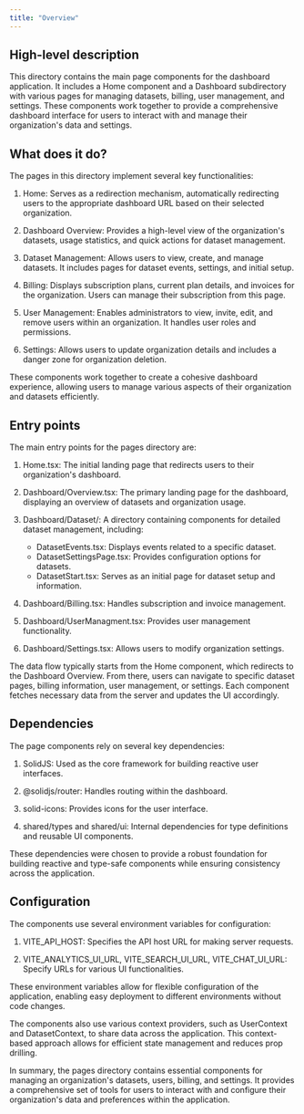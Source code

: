 ```yaml
---
title: "Overview"
---
```


## High-level description
This directory contains the main page components for the dashboard application. It includes a Home component and a Dashboard subdirectory with various pages for managing datasets, billing, user management, and settings. These components work together to provide a comprehensive dashboard interface for users to interact with and manage their organization's data and settings.

## What does it do?
The pages in this directory implement several key functionalities:

1. Home: Serves as a redirection mechanism, automatically redirecting users to the appropriate dashboard URL based on their selected organization.

2. Dashboard Overview: Provides a high-level view of the organization's datasets, usage statistics, and quick actions for dataset management.

3. Dataset Management: Allows users to view, create, and manage datasets. It includes pages for dataset events, settings, and initial setup.

4. Billing: Displays subscription plans, current plan details, and invoices for the organization. Users can manage their subscription from this page.

5. User Management: Enables administrators to view, invite, edit, and remove users within an organization. It handles user roles and permissions.

6. Settings: Allows users to update organization details and includes a danger zone for organization deletion.

These components work together to create a cohesive dashboard experience, allowing users to manage various aspects of their organization and datasets efficiently.

## Entry points
The main entry points for the pages directory are:

1. Home.tsx: The initial landing page that redirects users to their organization's dashboard.

2. Dashboard/Overview.tsx: The primary landing page for the dashboard, displaying an overview of datasets and organization usage.

3. Dashboard/Dataset/: A directory containing components for detailed dataset management, including:
   - DatasetEvents.tsx: Displays events related to a specific dataset.
   - DatasetSettingsPage.tsx: Provides configuration options for datasets.
   - DatasetStart.tsx: Serves as an initial page for dataset setup and information.

4. Dashboard/Billing.tsx: Handles subscription and invoice management.

5. Dashboard/UserManagment.tsx: Provides user management functionality.

6. Dashboard/Settings.tsx: Allows users to modify organization settings.

The data flow typically starts from the Home component, which redirects to the Dashboard Overview. From there, users can navigate to specific dataset pages, billing information, user management, or settings. Each component fetches necessary data from the server and updates the UI accordingly.

## Dependencies
The page components rely on several key dependencies:

1. SolidJS: Used as the core framework for building reactive user interfaces.

2. @solidjs/router: Handles routing within the dashboard.

3. solid-icons: Provides icons for the user interface.

4. shared/types and shared/ui: Internal dependencies for type definitions and reusable UI components.

These dependencies were chosen to provide a robust foundation for building reactive and type-safe components while ensuring consistency across the application.

## Configuration
The components use several environment variables for configuration:

1. VITE_API_HOST: Specifies the API host URL for making server requests.

2. VITE_ANALYTICS_UI_URL, VITE_SEARCH_UI_URL, VITE_CHAT_UI_URL: Specify URLs for various UI functionalities.

These environment variables allow for flexible configuration of the application, enabling easy deployment to different environments without code changes.

The components also use various context providers, such as UserContext and DatasetContext, to share data across the application. This context-based approach allows for efficient state management and reduces prop drilling.

In summary, the pages directory contains essential components for managing an organization's datasets, users, billing, and settings. It provides a comprehensive set of tools for users to interact with and configure their organization's data and preferences within the application.